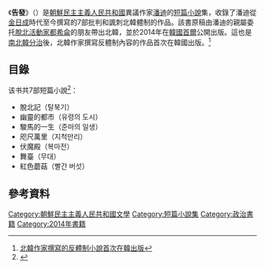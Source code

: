 《'''告發'''》（{{朝|고발|告發}}）是[[朝鮮民主主義人民共和國|朝鮮民主主義人民共和國]]異議作家[[潘迪|潘迪]]的[[短篇小說|短篇小說]]集，收錄了潘迪從[[金日成|金日成]]時代至今撰寫的7部批判和諷刺北韓體制的作品。該書原稿由潘迪的親屬委托[[脫北者|脫北活動家]][[都希侖|都希侖]]的朋友帶出北韓，並於2014年在[[韓國|韓國]][[首爾|首爾]]公開出版。這也是[[朝鮮半島統一問題|南北韓分治]]後，北韓作家撰寫反體制內容的作品首次在韓國出版。<ref>[http://cn.chosun.com/big5/site/data/html_dir/2014/05/16/20140516000024.html 北韓作家撰寫的反體制小說首次在韓出版]</ref>

==目錄==
该书共7部短篇小說<ref>{{Cite web |url=http://www.chogabje.com/board/column/view.asp?C_IDX=55834&C_CC=BC |title=반디의 《고발》, 어둠을 가르는 한 줄기 빛 |accessdate=2014-05-18 |archive-date=2019-06-02 |archive-url=https://web.archive.org/web/20190602160124/http://www.chogabje.com/board/column/view.asp?C_IDX=55834&C_CC=BC |dead-url=no }}</ref>：
* 脫北記（탈북기）
* 幽靈的都市（유령의 도시）
* 駿馬的一生（준마의 일생）
* 咫尺萬里（지척만리）
* 伏魔殿（복마전）
* 舞臺（무대）
* 紅色蘑菇（빨간 버섯）

==參考資料==
<references/>

[[Category:朝鮮民主主義人民共和國文學|Category:朝鮮民主主義人民共和國文學]]
[[Category:短篇小說集|Category:短篇小說集]]
[[Category:政治書籍|Category:政治書籍]]
[[Category:2014年書籍|Category:2014年書籍]]